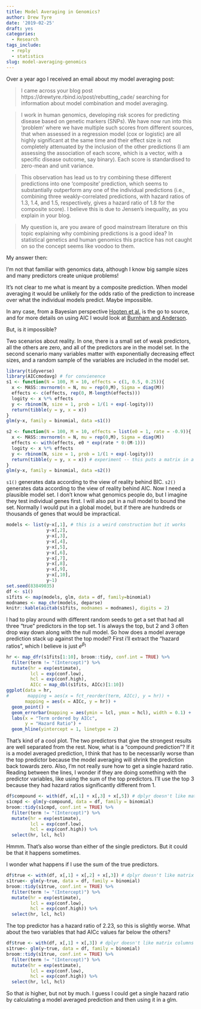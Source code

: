 ```yaml
---
title: Model Averaging in Genomics?
author: Drew Tyre
date: '2019-02-25'
draft: yes
categories:
  - Research
tags_include:
  - reply
  - statistics
slug: model-averaging-genomics
---
```


Over a year ago I received an email about my model averaging post:

> I came across your blog post https://drewtyre.rbind.io/post/rebutting_cade/ searching for information about model combination and model averaging.

> I work in human genomics, developing risk scores for predicting disease based on genetic markers (SNPs). We have now run into this ‘problem’ where we have multiple such scores from different sources, that when assessed in a regression model (cox or logistic) are all highly significant at the same time and their effect size is not completely attenuated by the inclusion of the other predictions (I am assessing the association of each score, which is a vector, with a specific disease outcome, say binary). Each score is standardised to zero-mean and unit variance.

> This observation has lead us to try combining these different predictions into one ‘composite’ prediction, which seems to substantially outperform any one of the individual predictions (i.e., combining three weakly-correlated predictions, with hazard ratios of 1.3, 1.4, and 1.5, respectively, gives a hazard ratio of 1.8 for the composite score). I believe this is due to Jensen’s inequality, as you explain in your blog.

> My question is, are you aware of good mainstream literature on this topic explaining why combining predictions is a good idea? In statistical genetics and human genomics this practice has not caught on so the concept seems like voodoo to them.

My answer then: 

I’m not that familiar with genomics data, although I know big sample sizes and many predictors create unique problems!

It’s not clear to me what is meant by a composite prediction. When model averaging it would be unlikely for the odds ratio of the prediction to increase over what the individual models predict. Maybe impossible.

In any case, from a Bayesian perspective [Hooten et al.](https://projecteuclid.org/euclid.ss/1009212519) is the go to source, and for more details on using AIC I would look at
[Burnham and Anderson](http://www.springer.com/us/book/9780387953649).

But, is it impossible? 

Two scenarios about reality. In one, there is a small set of weak predictors, 
all the others are zero, and all of the predictors are in the model set.
In the second scenario many variables matter with exponentially decreasing effect
sizes, and a random sample of the variables are included in the model set. 

```r
library(tidyverse)
library(AICcmodavg) # for convienence
s1 <- function(N = 100, M = 10, effects = c(1, 0.5, 0.25)){
  x <- MASS::mvrnorm(n = N, mu = rep(0,M), Sigma = diag(M))
  effects <- c(effects, rep(0, M-length(effects)))
  logity <- x %*% effects
  y <- rbinom(N, size = 1, prob = 1/(1 + exp(-logity)))
  return(tibble(y = y, x = x))
}
glm(y~x, family = binomial, data =s1())
```

```r
s2 <- function(N = 100, M = 10, effects = list(e0 = 1, rate = -0.9)){
  x <- MASS::mvrnorm(n = N, mu = rep(0,M), Sigma = diag(M))
  effects <- with(effects, e0 * exp(rate * 0:(M-1)))
  logity <- x %*% effects
  y <- rbinom(N, size = 1, prob = 1/(1 + exp(-logity)))
  return(tibble(y = y, x = x)) # experiment -- this puts a matrix in a column
}
glm(y~x, family = binomial, data =s2())

```

`s1()` generates data according to the view of reality behind BIC. `s2()` generates
data according to the view of reality behind AIC. Now I need a plausible model
set. I don't know what genomics people do, but I imagine they test individual
genes first. I will also put in a null model to bound the set. Normally I would 
put in a global model, but if there are hundreds or thousands of genes that would
be impractical.

```r
models <- list(y~x[,1], # this is a weird construction but it works
               y~x[,2],
               y~x[,3],
               y~x[,4],
               y~x[,5],
               y~x[,6],
               y~x[,7],
               y~x[,8],
               y~x[,9],
               y~x[,10],
               y~1)
set.seed(83849035)
df <- s1()
s1fits <- map(models, glm, data = df, family=binomial)
modnames <- map_chr(models, deparse)
knitr::kable(aictab(s1fits, modnames = modnames), digits = 2)
```

I had to play around with different random seeds to get a set that had all three "true" predictors in
the top set. 1 is always the top, but 2 and 3 often drop way down along with the
null model. So how does a model average prediction stack up against the top model? First i'll extract
the "hazard ratios", which I believe is just $e^{\beta_1}$

```r
hr <- map_dfr(s1fits[1:10], broom::tidy, conf.int = TRUE) %>% 
  filter(term != "(Intercept)") %>% 
  mutate(hr = exp(estimate),
         lcl = exp(conf.low),
         hcl = exp(conf.high),
         AICc = map_dbl(s1fits, AICc)[1:10])
ggplot(data = hr,
#       mapping = aes(x = fct_reorder(term, AICc), y = hr)) + 
       mapping = aes(x = AICc, y = hr)) + 
  geom_point() + 
  geom_errorbar(mapping = aes(ymin = lcl, ymax = hcl), width = 0.1) + 
  labs(x = "Term ordered by AICc",
       y = "Hazard Ratio") + 
  geom_hline(yintercept = 1, linetype = 2)
```

That's kind of a cool plot. The two predictors that give the strongest results are well separated
from the rest. Now, what is a "compound prediction"? If it is a model averaged prediction, I think
that has to be necessarily worse than the top predictor because the model averaging will shrink the 
prediction back towards zero. Also, I'm not really sure how to get a single hazard ratio. Reading 
between the lines, I wonder if they are doing something with the predictor variables, like using
the sum of the top predictors. I'll use the top 3 because they had hazard ratios significantly 
different from 1.

```r
df$compound <- with(df, x[,1] + x[,3] + x[,5]) # dplyr doesn't like matrix columns
s1cmpd <- glm(y~compound, data = df, family = binomial)
broom::tidy(s1cmpd, conf.int = TRUE) %>% 
  filter(term != "(Intercept)") %>% 
  mutate(hr = exp(estimate),
         lcl = exp(conf.low),
         hcl = exp(conf.high)) %>% 
  select(hr, lcl, hcl)
```

Hmmm. That's also worse than either of the single predictors. But it could be that it happens sometimes. 

I wonder what happens if I use the sum of the true predictors.

```r
df$true <- with(df, x[,1] + x[,2] + x[,3]) # dplyr doesn't like matrix columns
s1true<- glm(y~true, data = df, family = binomial)
broom::tidy(s1true, conf.int = TRUE) %>% 
  filter(term != "(Intercept)") %>% 
  mutate(hr = exp(estimate),
         lcl = exp(conf.low),
         hcl = exp(conf.high)) %>% 
  select(hr, lcl, hcl)
```

The top predictor has a hazard ratio of 2.23, so this is slightly worse. What about the
two variables that had AICc values far below the others?

```r
df$true <- with(df, x[,1] + x[,3]) # dplyr doesn't like matrix columns
s1true<- glm(y~true, data = df, family = binomial)
broom::tidy(s1true, conf.int = TRUE) %>% 
  filter(term != "(Intercept)") %>% 
  mutate(hr = exp(estimate),
         lcl = exp(conf.low),
         hcl = exp(conf.high)) %>% 
  select(hr, lcl, hcl)
```

So that *is* higher, but not by much. I guess I could get a single hazard ratio by calculating
a model averaged prediction and then using it in a glm. 

```r
```

